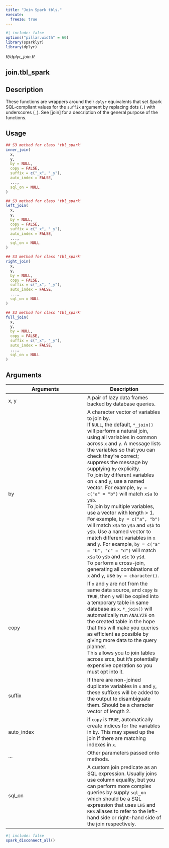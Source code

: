 ```yaml
---
title: "Join Spark tbls."
execute:
  freeze: true
---
```


```r
#| include: false
options("pillar.width" = 60)
library(sparklyr) 
library(dplyr)
```

*R/dplyr_join.R*

## join.tbl_spark

## Description
These functions are wrappers around their `dplyr` equivalents that set Spark SQL-compliant values for the `suffix` argument by replacing dots (`.`) with underscores (`_`). See [join] for a description of the general purpose of the functions. 


## Usage
```r
## S3 method for class 'tbl_spark'
inner_join( 
  x, 
  y, 
  by = NULL, 
  copy = FALSE, 
  suffix = c("_x", "_y"), 
  auto_index = FALSE, 
  ..., 
  sql_on = NULL 
) 

## S3 method for class 'tbl_spark'
left_join( 
  x, 
  y, 
  by = NULL, 
  copy = FALSE, 
  suffix = c("_x", "_y"), 
  auto_index = FALSE, 
  ..., 
  sql_on = NULL 
) 

## S3 method for class 'tbl_spark'
right_join( 
  x, 
  y, 
  by = NULL, 
  copy = FALSE, 
  suffix = c("_x", "_y"), 
  auto_index = FALSE, 
  ..., 
  sql_on = NULL 
) 

## S3 method for class 'tbl_spark'
full_join( 
  x, 
  y, 
  by = NULL, 
  copy = FALSE, 
  suffix = c("_x", "_y"), 
  auto_index = FALSE, 
  ..., 
  sql_on = NULL 
) 
```

## Arguments
|Arguments|Description|
|---|---|
| x, y | A pair of lazy data frames backed by database queries. |
| by | A character vector of variables to join by. <br>If `NULL`, the default, `*_join()` will perform a natural join, using all variables in common across `x` and `y`. A message lists the variables so that you can check they're correct; suppress the message by supplying `by` explicitly. <br>To join by different variables on `x` and `y`, use a named vector. For example, `by = c("a" = "b")` will match `x$a` to `y$b`. <br>To join by multiple variables, use a vector with length > 1. For example, `by = c("a", "b")` will match `x$a` to `y$a` and `x$b` to `y$b`. Use a named vector to match different variables in `x` and `y`. For example, `by = c("a" = "b", "c" = "d")` will match `x$a` to `y$b` and `x$c` to `y$d`. <br>To perform a cross-join, generating all combinations of `x` and `y`, use `by = character()`. |
| copy | If `x` and `y` are not from the same data source, and `copy` is `TRUE`, then `y` will be copied into a temporary table in same database as `x`. `*_join()` will automatically run `ANALYZE` on the created table in the hope that this will make you queries as efficient as possible by giving more data to the query planner. <br>This allows you to join tables across srcs, but it's potentially expensive operation so you must opt into it. |
| suffix | If there are non-joined duplicate variables in `x` and `y`, these suffixes will be added to the output to disambiguate them. Should be a character vector of length 2. |
| auto_index | if `copy` is `TRUE`, automatically create indices for the variables in `by`. This may speed up the join if there are matching indexes in `x`. |
| ... | Other parameters passed onto methods. |
| sql_on | A custom join predicate as an SQL expression. Usually joins use column equality, but you can perform more complex queries by supply `sql_on` which should be a SQL expression that uses `LHS` and `RHS` aliases to refer to the left-hand side or right-hand side of the join respectively. |








```r
#| include: false
spark_disconnect_all()
```
